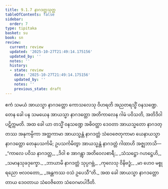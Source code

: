 ```yaml
---
title: 9.1.7 နာဂဒတ္တသုတ္တ
tableOfContents: false
sidebar:
  order: 7
type: tipitaka
basket: su
book: sn
review:
  current: review
  updated: '2025-10-27T21:49:14.175156'
  updated_by: ''
  notes: ''
  history:
  - state: review
    date: '2025-10-27T21:49:14.175156'
    updated_by: ''
    notes: ''
    previous_state: draft
---
```



<ReviewStatus review={frontmatter.review} showDetails={true} />

<HypothesisAnnotation frontmatter={frontmatter} />

<DynamicBreadcrumb />

<Division number="227" book="sn" e="ch" v="18" p="312">

<Paragraph number="1408" book="sn">
ဧကံ သမယံ အာယသ္မာ နာဂဒတ္တော ကောသလေသု ဝိဟရတိ အညတရသ္မိံ ဝနသဏ္ဍေ. တေန ခေါ ပန သမယေန အာယသ္မာ နာဂဒတ္တော အတိကာလေန ဂါမံ ပဝိသတိ, အတိဒိဝါ ပဋိက္ကမတိ. အထ ခေါ ယာ တသ္မိံ ဝနသဏ္ဍေ အဓိဝတ္ထာ ဒေဝတာ အာယသ္မတော နာဂဒတ္တဿ အနုကမ္ပိကာ အတ္ထကာမာ အာယသ္မန္တံ နာဂဒတ္တံ သံဝေဇေတုကာမာ ယေနာယသ္မာ နာဂဒတ္တော တေနုပသင်္ကမိ; ဥပသင်္ကမိတွာ အာယသ္မန္တံ နာဂဒတ္တံ ဂါထာဟိ အဇ္ဈဘာသိ—
</Paragraph>

<Paragraph number="1409" type="verses" book="sn">
_“ကာလေ ပဝိသ နာဂဒတ္တ,_  
_ဒိဝါ စ အာဂန္တွာ အတိဝေလစာရီ;_  
_သံသဋ္ဌော ဂဟဋ္ဌေဟိ,_  
_သမာနသုခဒုက္ခော._  

</Paragraph>

<Paragraph number="1410" type="verses" book="sn">
_ဘာယာမိ နာဂဒတ္တံ သုပ္ပဂဗ္ဘံ,_  
_ကုလေသု ဝိနိဗဒ္ဓံ;_  
_မာ ဟေဝ မစ္စုရညော ဗလဝတော,_  
_အန္တကဿ ဝသံ ဥပေသီ”တိ._  

</Paragraph>

<Paragraph number="1411" book="sn">
အထ ခေါ အာယသ္မာ နာဂဒတ္တော တာယ ဒေဝတာယ သံဝေဇိတော သံဝေဂမာပါဒီတိ.
</Paragraph>
</Division>